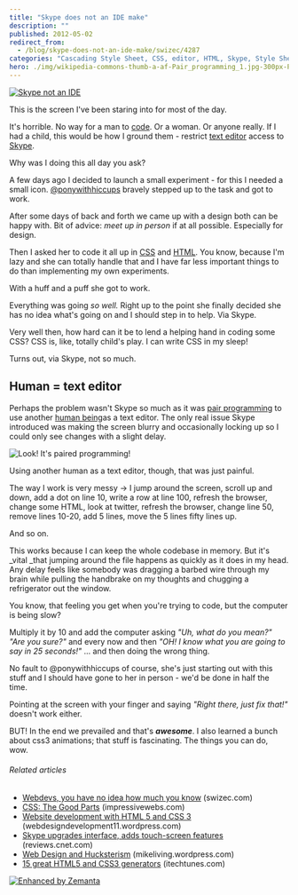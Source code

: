 ```yaml
---
title: "Skype does not an IDE make"
description: ""
published: 2012-05-02
redirect_from:
  - /blog/skype-does-not-an-ide-make/swizec/4287
categories: "Cascading Style Sheet, CSS, editor, HTML, Skype, Style Sheets, Text editor, Uncategorized"
hero: ./img/wikipedia-commons-thumb-a-af-Pair_programming_1.jpg-300px-Pair_programming_1.jpg
---
```


[![Skype not an IDE](https://swizec.com/wp-content/uploads/2012/05/Screen-Shot-2012-05-02-at-3.42.28-PM.png "Skype not an IDE")](http://swizec.com/wp-content/uploads/2012/05/Screen-Shot-2012-05-02-at-3.42.28-PM.png)

This is the screen I've been staring into for most of the day.

It's horrible. No way for a man to [code](http://en.wikipedia.org/wiki/Code "Code"). Or a woman. Or anyone really. If I had a child, this would be how I ground them - restrict [text editor](http://en.wikipedia.org/wiki/Text_editor "Text editor") access to [Skype](http://skype.com "Skype").

Why was I doing this all day you ask?

A few days ago I decided to launch a small experiment - for this I needed a small icon. [@ponywithhiccups](https://twitter.com/ponywithhiccups) bravely stepped up to the task and got to work.

After some days of back and forth we came up with a design both can be happy with. Bit of advice: _meet up in person_ if at all possible. Especially for design.

Then I asked her to code it all up in [CSS](http://en.wikipedia.org/wiki/Cascading_Style_Sheets "Cascading Style Sheets") and [HTML](http://en.wikipedia.org/wiki/HTML "HTML"). You know, because I'm lazy and she can totally handle that and I have far less important things to do than implementing my own experiments.

With a huff and a puff she got to work.

Everything was going _so well._ Right up to the point she finally decided she has no idea what's going on and I should step in to help. Via Skype.

Very well then, how hard can it be to lend a helping hand in coding some CSS? CSS is, like, totally child's play. I can write CSS in my sleep!

Turns out, via Skype, not so much.

## Human = text editor

Perhaps the problem wasn't Skype so much as it was [pair programming](http://en.wikipedia.org/wiki/Pair_programming "Pair programming") to use another [human being](http://en.wikipedia.org/wiki/Human "Human")as a text editor. The only real issue Skype introduced was making the screen blurry and occasionally locking up so I could only see changes with a slight delay.

![Look! It's paired programming!](./img/wikipedia-commons-thumb-a-af-Pair_programming_1.jpg-300px-Pair_programming_1.jpg "Look! It's paired programming!")

Using another human as a text editor, though, that was just painful.

The way I work is very messy -> I jump around the screen, scroll up and down, add a dot on line 10, write a row at line 100, refresh the browser, change some HTML, look at twitter, refresh the browser, change line 50, remove lines 10-20, add 5 lines, move the 5 lines fifty lines up.

And so on.

This works because I can keep the whole codebase in memory. But it's \_vital \_that jumping around the file happens as quickly as it does in my head. Any delay feels like somebody was dragging a barbed wire through my brain while pulling the handbrake on my thoughts and chugging a refrigerator out the window.

You know, that feeling you get when you're trying to code, but the computer is being slow?

Multiply it by 10 and add the computer asking _"Uh, what do you mean?" "Are you sure?"_ and every now and then _"OH! I know what you are going to say in 25 seconds!"_ ... and then doing the wrong thing.

No fault to @ponywithhiccups of course, she's just starting out with this stuff and I should have gone to her in person - we'd be done in half the time.

Pointing at the screen with your finger and saying _"Right there, just fix that!"_ doesn't work either.

BUT! In the end we prevailed and that's **_awesome_**. I also learned a bunch about css3 animations; that stuff is fascinating. The things you can do, wow.

###### Related articles

- [Webdevs, you have no idea how much you know](http://swizec.com/blog/webdevs-you-have-no-idea-how-much-you-know/swizec/3891) (swizec.com)
- [CSS: The Good Parts](http://www.impressivewebs.com/css-the-good-parts/) (impressivewebs.com)
- [Website development with HTML 5 and CSS 3](http://webdesigndevelopment11.wordpress.com/2012/05/01/website-development-with-html-5-and-css-3/) (webdesigndevelopment11.wordpress.com)
- [Skype upgrades interface, adds touch-screen features](http://reviews.cnet.com/8301-19512_7-57424441-233/skype-upgrades-interface-adds-touch-screen-features/?part=rss&subj=news) (reviews.cnet.com)
- [Web Design and Hucksterism](http://mikeliving.wordpress.com/2012/05/01/web-design-and-hucksterism/) (mikeliving.wordpress.com)
- [15 great HTML5 and CSS3 generators](http://itechtunes.com/2012/05/01/15-great-html5-and-css3-generators/) (itechtunes.com)

[![Enhanced by Zemanta](https://img.zemanta.com/zemified_e.png?x-id=a623ba8a-2999-4b31-9f23-cad1a4f51768)](http://www.zemanta.com/ "Enhanced by Zemanta")
